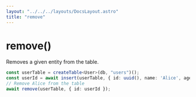 ```yaml
---
layout: "../../../layouts/DocsLayout.astro"
title: "remove"
---
```


# remove()

Removes a given entity from the table.

```ts
const userTable = createTable<User>(db, "users")();
const userId = await insert(userTable, { id: uuid(), name: 'Alice', age: 15 });
// Remove Alice from the table
await remove(userTable, { id: userId });
```
